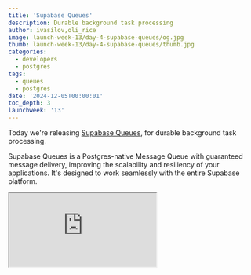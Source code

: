 ```yaml
---
title: 'Supabase Queues'
description: Durable background task processing
author: ivasilov,oli_rice
image: launch-week-13/day-4-supabase-queues/og.jpg
thumb: launch-week-13/day-4-supabase-queues/thumb.jpg
categories:
  - developers
  - postgres
tags:
  - queues
  - postgres
date: '2024-12-05T00:00:01'
toc_depth: 3
launchweek: '13'
---
```


Today we're releasing [Supabase Queues](/modules/queues), for durable background task processing.

Supabase Queues is a Postgres-native Message Queue with guaranteed message delivery, improving the scalability and resiliency of your applications. It's designed to work seamlessly with the entire Supabase platform.

<div className="video-container mb-8">
  <iframe
    className="w-full"
    src="https://www.youtube-nocookie.com/embed/miRQPbIJOuQ"
    title="Introducing Supabase Cron"
    allow="accelerometer; autoplay; clipboard-write; encrypted-media; fullscreen; gyroscope; picture-in-picture; web-share"
    allowfullscreen
  />
</div>

<Admonition>
Supabase Queues is built on the [pgmq](https://github.com/tembo-io/pgmq) extension by the team at [Tembo](https://github.com/tembo-io).

It's a Supabase policy to [support existing tools](https://supabase.com/docs/guides/getting-started/architecture#support-existing-tools) wherever possible, and the Tembo team have generously licensed their extension with the OSI-compatible [PostgreSQL license](https://github.com/tembo-io/pgmq?tab=PostgreSQL-1-ov-file).

We're very thankful to all the contributors and we look forward to our continued work with the community.

</Admonition>

## Features

- **Postgres Native**: transactional guarantees with no additional infrastructure.
- **Guaranteed Message Delivery**: Ensures that messages are reliably delivered to the queue.
- **Exactly Once Message Delivery**: Prevents duplicate message processing, ensuring consistency.
- **Message Archival**: Built-in support for archiving processed messages for audit trails.
- **Queue Management and Monitoring Interface:** Built-in dashboard for queue monitoring and management.
- **Security or Granular Authorization**: Native Postgres RLS support for granular access control.
- **100% Open Source**: Built on top of pgmq, licensed under the PostgreSQL license.

## Why Do You Need Queues?

A Queue is used to manage and process tasks asynchronously. Typically, you use a Queue for long-running and/or burst tasks to ensure that your system is robust and stays performant.

**For example, sending emails:**

Let's say you want to send a confirmation email to a user after they register on your website. Instead of sending the email immediately within the registration process - which could slow down the user's experience - you can place the “email task” into a Queue.

A separate email service can then process this task in the Queue, sending the email without affecting the registration flow. Even better: if the email bounces then you can add that to another Queue for processing later, such as adding the email to a suppression list.

In this scenario, Queues have improved your applications _performance_ and _resilience_.

**Common use cases:**

- **Process tasks asynchronously**: offload time-consuming operations, like sending emails, processing images, and generating embeddings.
- **Communication between services:** decouple your services by passing messages through a central queue.
- **Load Balancing**: Distribute tasks evenly across multiple workers.

## Creating Queues

Queues can be created with the Dashboard or SQL.

<Admonition>
  For this section we'll focus on the Dashboard. You can refer to the documentation for SQL.
</Admonition>

### Types of Queues

Within the Dashboard you can create several types of queues:

<Img alt="Queue types" src="/images/blog/launch-week-13/day-4-supabase-queues/queue-types.jpg" />

**Basic Queues**: Simple, reliable queues with core functionality, ideal for most use cases. Messages are stored and processed within Postgres using standard transactional guarantees.

**Unlogged Queues**: Optimized for performance, unlogged queues avoid writing messages to disk, making them faster but less durable in case of a database crash. Suitable for transient or less critical workloads.

**Partitioned Queues** (coming soon): Designed for high throughput and scalability, partitioned queues distribute messages across multiple partitions, enabling parallel processing and more efficient load handling.

### Integration with Row-Level Security (RLS)

Supabase Queues are compatible with Postgres Row-Level Security policies, allowing fine-grained access control over Queue data. You can define RLS policies to restrict which users or roles can insert, select, update, or delete messages in specific queues.

## Creating Messages

Once your Queue is set up you can start adding Messages.

<Img alt="Add a message" src="/images/blog/launch-week-13/day-4-supabase-queues/add-message.jpg" />

### Creating messages from the Dashboard

Let's create a new Basic queue and add a message to it.

<Img
  alt="Create a queue"
  src="/images/blog/launch-week-13/day-4-supabase-queues/create-a-queue.jpg"
/>

<Img alt="Add a message" src="/images/blog/launch-week-13/day-4-supabase-queues/add-message.jpg" />

<Img
  alt="Message details"
  src="/images/blog/launch-week-13/day-4-supabase-queues/add-message-modal.jpg"
/>

### Creating messages from the server

[TBD]

### Creating messages from the client

One benefit of Postgres function permissions and Row Level Security is that you can allow your users to create and manage tasks using PostgREST our client libraries. You can interact with Queues directly via the client libraries by calling send, send_batch , read, pop, archive, delete functions defined in the `pgmq_public` schema (docs). For example:

```tsx
import { createClient } from '@supabase/supabase-js'

const supabaseUrl = 'supabaseURL'
const supabaseKey = 'supabaseKey'

const supabase = createClient(supabaseUrl, supabaseKey, {
  db: { schema: 'pgmq_public' },
})

const { data, error } = await supabase.rpc('send', {
  queue_name: 'foo',
  msg: '{"hello": "world"}',
  delay: 30,
})

console.log('Message: ', data)
```

## Security and Permissions

By default, Queues are not exposed over Data APIs and are only accessible via SQL. You can optionally enable Data APIs and use Row Level Security (RLS) to manage access.

Beyond RLS policies, click the Settings icon for a queue to configure which roles should have access to each queue. For example, if anonymous users should be able to enqueue messages and authenticated users can fully manipulate messages, the permissions for the `anon` and `authenticated` roles could be set as shown below. The postgres and service_role roles receive permissions by default and should remain enabled.

<Img
  alt="Queue permissions"
  src="/images/blog/launch-week-13/day-4-supabase-queues/permissions.jpg"
/>

## Monitoring Queues

You can use the Dashboard to inspect your Messages, including: status, number of retries, and the Message payload. You can also postpone, archive, or delete Messages at any time.

From the Queues page, just click on a Queue to inspect it. From there you can click on a Message to see more details:

<Img
  alt="Message details"
  src="/images/blog/launch-week-13/day-4-supabase-queues/message-detail.jpg"
/>

### Try Supabase Queues Today

1. Visit the [Integrations page](https://supabase.com/dashboard/project/_/integrations) in your project.
2. Enable the **Queues** Postgres Module.
3. Create your first Queue.

<Img alt="Enable queues" src="/images/blog/launch-week-13/day-4-supabase-queues/integrations.jpg" />

## Postgres for Everything

Using Postgres for your Queue system keeps your stack lean and familiar. You can enqueue jobs within the same transaction that modifies related data, preventing inconsistencies and reducing the need for additional coordination. Postgres' robust indexing, JSONB support, and partitioning also enable scalable, high-performance queue management directly in your database.

By eliminating the need for separate infrastructure like RabbitMQ or Kafka, you reduce costs, streamline deployments, and leverage existing Postgres tools for monitoring, backups, and security. Features like Row-Level Security, rich SQL querying, and built-in archiving make Postgres a powerful, unified solution for both data storage and messaging.
